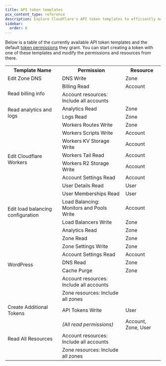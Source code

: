 ```yaml
---
title: API token templates
pcx_content_type: reference
description: Explore Cloudflare's API token templates to efficiently manage permissions. Start with a template and customize token permissions and resources as needed.
sidebar:
  order: 6
---
```


Below is a table of the currently available API token templates and the default [token permissions](/fundamentals/api/reference/permissions/) they grant. You can start creating a token with one of these templates and modify the permissions and resources from there.

<table>
	<tbody>
		<tr>
			<th>Template Name</th>
			<th>Permission</th>
			<th>Resource</th>
		</tr>
		<tr>
			<td>Edit Zone DNS</td>
			<td>DNS Write</td>
			<td>Zone</td>
		</tr>
		<tr>
			<td rowspan="2">Read billing info</td>
			<td>Billing Read</td>
			<td>Account</td>
		</tr>
		<tr>
			<td>Account resources: Include all accounts</td>
			<td></td>
		</tr>
		<tr>
			<td rowspan="2">Read analytics and logs</td>
			<td>Analytics Read</td>
			<td>Zone</td>
		</tr>
		<tr>
			<td>Logs Read</td>
			<td>Zone</td>
		</tr>
		<tr>
			<td rowspan="8">Edit Cloudflare Workers</td>
			<td>Workers Routes Write</td>
			<td>Zone</td>
		</tr>
		<tr>
			<td>Workers Scripts Write</td>
			<td>Account</td>
		</tr>
		<tr>
			<td>Workers KV Storage Write</td>
			<td>Account</td>
		</tr>
		<tr>
			<td>Workers Tail Read</td>
			<td>Account</td>
		</tr>
		<tr>
			<td>Workers R2 Storage Write</td>
			<td>Account</td>
		</tr>
		<tr>
			<td>Account Settings Read</td>
			<td>Account</td>
		</tr>
		<tr>
			<td>User Details Read</td>
			<td>User</td>
		</tr>
		<tr>
			<td>User Memberships Read</td>
			<td>User</td>
		</tr>
		<tr>
			<td rowspan="2">Edit load balancing configuration</td>
			<td>Load Balancing: Monitors and Pools Write</td>
			<td>Account</td>
		</tr>
		<tr>
			<td>Load Balancers Write</td>
			<td>Zone</td>
		</tr>
		<tr>
			<td rowspan="8">WordPress</td>
			<td>Analytics Read</td>
			<td>Zone</td>
		</tr>
		<tr>
			<td>Zone Read</td>
			<td>Zone</td>
		</tr>
		<tr>
			<td>Zone Settings Write</td>
			<td>Zone</td>
		</tr>
		<tr>
			<td>Account Settings Read</td>
			<td>Account</td>
		</tr>
		<tr>
			<td>DNS Read</td>
			<td>Zone</td>
		</tr>
		<tr>
			<td>Cache Purge</td>
			<td>Zone</td>
		</tr>
		<tr>
			<td>Account resources: Include all accounts</td>
			<td></td>
		</tr>
		<tr>
			<td>Zone resources: Include all zones</td>
			<td></td>
		</tr>
		<tr>
			<td>Create Additional Tokens</td>
			<td>API Tokens Write</td>
			<td>User</td>
		</tr>
		<tr>
			<td rowspan="3">Read All Resources</td>
			<td>
				<em>(All read permissions)</em>
			</td>
			<td>Account, Zone, User</td>
		</tr>
		<tr>
			<td>Account resources: Include all accounts</td>
			<td></td>
		</tr>
		<tr>
			<td>Zone resources: Include all zones</td>
			<td></td>
		</tr>
	</tbody>
</table>
